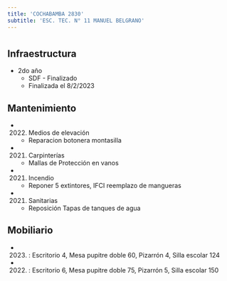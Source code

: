 ```yaml
---
title: 'COCHABAMBA 2830'
subtitle: 'ESC. TEC. N° 11 MANUEL BELGRANO'
---
```


#
## Infraestructura

* 2do año 
    + SDF - Finalizado 
    + Finalizada el 8/2/2023 






## Mantenimiento

*  (2022) Medios de elevación 
    + Reparacion botonera montasilla

*  (2021) Carpinterías 
    + Mallas de Protección en vanos

*  (2021) Incendio 
    + Reponer 5 extintores, IFCI reemplazo de mangueras

*  (2021) Sanitarias 
    + Reposición Tapas de tanques de agua





## Mobiliario

*  (2023) : Escritorio 4, Mesa pupitre doble 60, Pizarrón 4, Silla escolar 124 

*  (2022) : Escritorio 6, Mesa pupitre doble 75, Pizarrón 5, Silla escolar 150 




